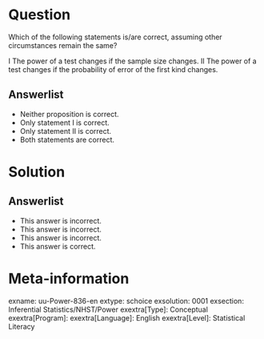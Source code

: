 Question
========
  
Which of the following statements is/are correct, assuming other circumstances remain the same?

I The power of a test changes if the sample size changes. II The power of a test changes if the probability of error of the first kind changes.

  
Answerlist
----------
* Neither proposition is correct.
* Only statement I is correct.
* Only statement II is correct.
* Both statements are correct.

Solution
========


Answerlist
----------
* This answer is incorrect.
* This answer is incorrect.
* This answer is incorrect.
* This answer is correct.

Meta-information
================
exname: uu-Power-836-en
extype: schoice
exsolution: 0001
exsection: Inferential Statistics/NHST/Power
exextra[Type]: Conceptual
exextra[Program]: 
exextra[Language]: English
exextra[Level]: Statistical Literacy